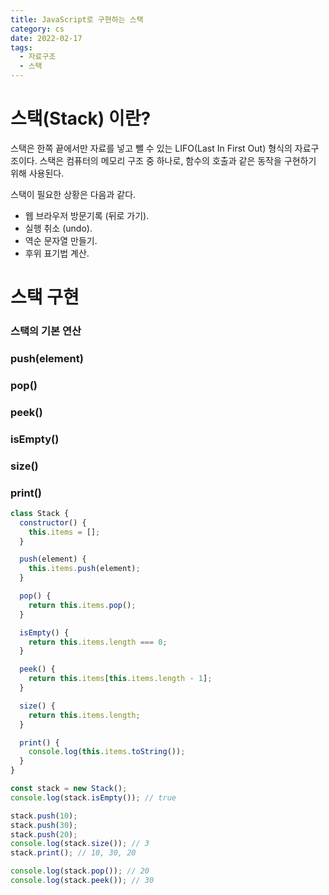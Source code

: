 ```yaml
---
title: JavaScript로 구현하는 스택
category: cs
date: 2022-02-17
tags:
  - 자료구조
  - 스택
---
```


# 스택(Stack) 이란?

스택은 한쪽 끝에서만 자료를 넣고 뺄 수 있는 LIFO(Last In First Out) 형식의 자료구조이다. 스택은 컴퓨터의 메모리 구조 중 하나로, 함수의 호출과 같은 동작을 구현하기 위해 사용된다.

스택이 필요한 상황은 다음과 같다.

- 웹 브라우저 방문기록 (뒤로 가기).
- 실행 취소 (undo).
- 역순 문자열 만들기.
- 후위 표기법 계산.

# 스택 구현

### 스택의 기본 연산

### push(element)

### pop()

### peek()

### isEmpty()

### size()

### print()

```jsx
class Stack {
  constructor() {
    this.items = [];
  }

  push(element) {
    this.items.push(element);
  }

  pop() {
    return this.items.pop();
  }

  isEmpty() {
    return this.items.length === 0;
  }

  peek() {
    return this.items[this.items.length - 1];
  }

  size() {
    return this.items.length;
  }

  print() {
    console.log(this.items.toString());
  }
}

const stack = new Stack();
console.log(stack.isEmpty()); // true

stack.push(10);
stack.push(30);
stack.push(20);
console.log(stack.size()); // 3
stack.print(); // 10, 30, 20

console.log(stack.pop()); // 20
console.log(stack.peek()); // 30
```
